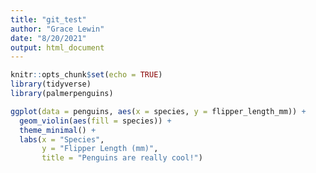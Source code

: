```yaml
---
title: "git_test"
author: "Grace Lewin"
date: "8/20/2021"
output: html_document
---
```


```r
knitr::opts_chunk$set(echo = TRUE)
library(tidyverse)
library(palmerpenguins)
```


```r
ggplot(data = penguins, aes(x = species, y = flipper_length_mm)) +
  geom_violin(aes(fill = species)) +
  theme_minimal() +
  labs(x = "Species",
       y = "Flipper Length (mm)",
       title = "Penguins are really cool!")
```

